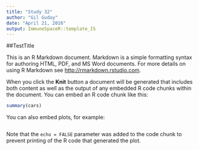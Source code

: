```yaml
---
title: "Study 32"
author: "Gil Guday"
date: "April 21, 2016"
output: ImmuneSpaceR::template_IS
---
```

##TestTitle

This is an R Markdown document. Markdown is a simple formatting syntax for authoring HTML, PDF, and MS Word documents. For more details on using R Markdown see <http://rmarkdown.rstudio.com>.



When you click the **Knit** button a document will be generated that includes both content as well as the output of any embedded R code chunks within the document. You can embed an R code chunk like this:

```r
summary(cars)
```

You can also embed plots, for example:

```r

```

Note that the `echo = FALSE` parameter was added to the code chunk to prevent printing of the R code that generated the plot.
